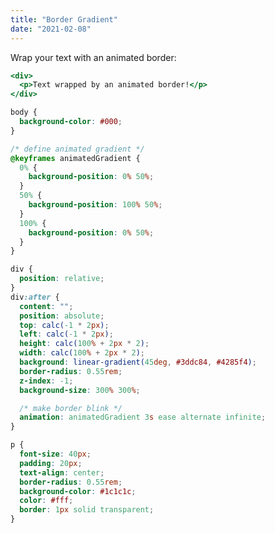 ```yaml
---
title: "Border Gradient"
date: "2021-02-08"
---
```


Wrap your text with an animated border:

```animate-border.html
<div>
  <p>Text wrapped by an animated border!</p>
</div>
```

```animate-border.css
body {
  background-color: #000;
}

/* define animated gradient */
@keyframes animatedGradient {
  0% {
    background-position: 0% 50%;
  }
  50% {
    background-position: 100% 50%;
  }
  100% {
    background-position: 0% 50%;
  }
}

div {
  position: relative;
}
div:after {
  content: "";
  position: absolute;
  top: calc(-1 * 2px);
  left: calc(-1 * 2px);
  height: calc(100% + 2px * 2);
  width: calc(100% + 2px * 2);
  background: linear-gradient(45deg, #3ddc84, #4285f4);
  border-radius: 0.55rem;
  z-index: -1;
  background-size: 300% 300%;

  /* make border blink */
  animation: animatedGradient 3s ease alternate infinite;
}

p {
  font-size: 40px;
  padding: 20px;
  text-align: center;
  border-radius: 0.55rem;
  background-color: #1c1c1c;
  color: #fff;
  border: 1px solid transparent;
}
```

